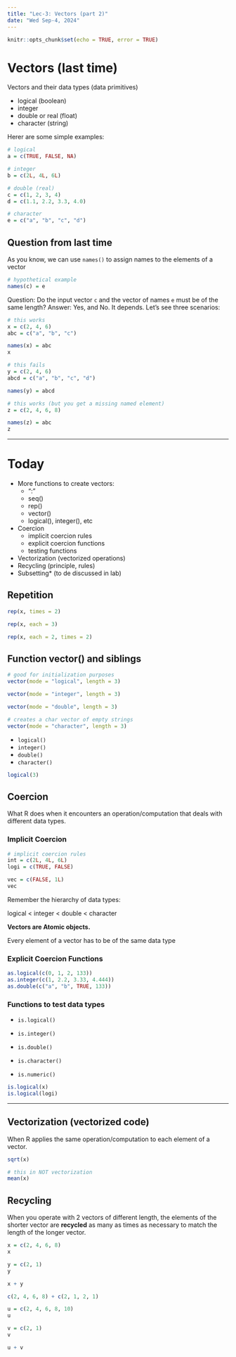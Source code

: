 ```yaml
---
title: "Lec-3: Vectors (part 2)"
date: "Wed Sep-4, 2024"
---
```


```r
knitr::opts_chunk$set(echo = TRUE, error = TRUE)
```


# Vectors (last time)

Vectors and their data types (data primitives)

-   logical (boolean)
-   integer
-   double or real (float)
-   character (string)

Herer are some simple examples:

```r
# logical
a = c(TRUE, FALSE, NA)

# integer
b = c(2L, 4L, 6L)

# double (real)
c = c(1, 2, 3, 4)
d = c(1.1, 2.2, 3.3, 4.0)

# character
e = c("a", "b", "c", "d")
```


## Question from last time

As you know, we can use `names()` to assign names to the elements of a vector

```r
# hypothetical example
names(c) = e
```

Question: Do the input vector `c` and the vector of names `e` must be of 
the same length? Answer: Yes, and No. It depends. Let's see three scenarios:

```r
# this works
x = c(2, 4, 6)
abc = c("a", "b", "c")

names(x) = abc
x
```


```r
# this fails
y = c(2, 4, 6)
abcd = c("a", "b", "c", "d")

names(y) = abcd
```

```r
# this works (but you get a missing named element)
z = c(2, 4, 6, 8)

names(z) = abc
z
```


------------------------------------------------------------------------

# Today

-   More functions to create vectors:
    -   ":"
    -   seq()
    -   rep()
    -   vector()
    -   logical(), integer(), etc
-   Coercion
    -   implicit coercion rules
    -   explicit coercion functions
    -   testing functions
-   Vectorization (vectorized operations)
-   Recycling (principle, rules)
-   Subsetting\* (to de discussed in lab)


## Repetition

```r
rep(x, times = 2)

rep(x, each = 3)

rep(x, each = 2, times = 2)
```


## Function vector() and siblings

```r
# good for initialization purposes
vector(mode = "logical", length = 3)

vector(mode = "integer", length = 3)

vector(mode = "double", length = 3)

# creates a char vector of empty strings
vector(mode = "character", length = 3)
```

-   `logical()`
-   `integer()`
-   `double()`
-   `character()`

```r
logical(3)
```


## Coercion

What R does when it encounters an operation/computation that deals with different data types.

### Implicit Coercion

```r
# implicit coercion rules
int = c(2L, 4L, 6L)
logi = c(TRUE, FALSE)

vec = c(FALSE, 1L)
vec
```

Remember the hierarchy of data types:

logical \< integer \< double \< character


__Vectors are Atomic objects.__

Every element of a vector has to be of the same data type


### Explicit Coercion Functions

```r
as.logical(c(0, 1, 2, 133))
as.integer(c(1, 2.2, 3.33, 4.444))
as.double(c("a", "b", TRUE, 133))
```

###  Functions to test data types

-   `is.logical()`

-   `is.integer()`

-   `is.double()`

-   `is.character()`

-   `is.numeric()`

```r
is.logical(x)
is.logical(logi)
```


-----


## Vectorization (vectorized code)

When R applies the same operation/computation to each element of a vector.

```r
sqrt(x)
```

```r
# this in NOT vectorization
mean(x)
```


## Recycling

When you operate with 2 vectors of different length, the elements of the shorter vector are **recycled** as many as times as necessary to match the length of the longer vector.

```r
x = c(2, 4, 6, 8)
x

y = c(2, 1)
y
```

```r
x + y
```

```r
c(2, 4, 6, 8) + c(2, 1, 2, 1)
```

```r
u = c(2, 4, 6, 8, 10)
u

v = c(2, 1)
v

u + v
```
